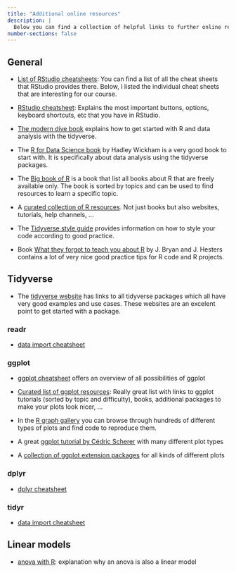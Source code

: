 ```yaml
---
title: "Additional online resources"
description: |
  Below you can find a collection of helpful links to further online resources regarding the workshop topics.
number-sections: false
---
```


## General

- [List of RStudio cheatsheets](https://www.rstudio.com/resources/cheatsheets/): You can find a list of all the cheat sheets that RStudio provides there. Below, I listed the individual cheat sheets that are interesting for our course.

- [RStudio cheatsheet](https://raw.githubusercontent.com/rstudio/cheatsheets/master/rstudio-ide.pdf): Explains the most important buttons, options, keyboard shortcuts, etc that you have in RStudio.

- [The modern dive book](https://moderndive.com/1-getting-started.html#code) explains how to get started with R and data analysis with the tidyverse.

- The [R for Data Science book](https://r4ds.had.co.nz/index.html) by Hadley Wickham is a very good book to start with. It is specifically about data analysis using the tidyverse packages.

- The [Big book of R](https://www.bigbookofr.com/) is a book that list all books about R that are freely available only. The book is sorted by topics and can be used to find resources to learn a specific topic.

- A [curated collection of R resources](https://github.com/iamericfletcher/awesome-r-learning-resources). Not just books but also websites, tutorials, help channels, ...

- The [Tidyverse style guide](https://style.tidyverse.org/) provides information on how to style your code according to good practice.

- Book [What they forgot to teach you about R](https://rstats.wtf/) by J. Bryan and J. Hesters contains a lot of very nice good practice tips for R code and R projects.

## Tidyverse

- The [tidyverse website](https://tidyverse.org/) has links to all tidyverse packages which all have very good examples and use cases. These websites are an excelent point to get started with a package.

### readr

- [data import cheatsheet](https://raw.githubusercontent.com/rstudio/cheatsheets/master/data-import.pdf)

### ggplot

- [ggplot cheatsheet](https://raw.githubusercontent.com/rstudio/cheatsheets/master/data-visualization-2.1.pdf) offers an overview of all possibilities of ggplot

- [Curated list of ggplot resources](https://github.com/erikgahner/awesome-ggplot2):
Really great list with links to ggplot tutorials (sorted by topic and difficulty), books, additional packages to make your plots look nicer, ...

- In the [R graph gallery](https://www.r-graph-gallery.com/) you can browse through hundreds of different types of plots and find code to reproduce them.

- A great [ggplot tutorial by Cédric Scherer](https://www.cedricscherer.com/2019/08/05/a-ggplot2-tutorial-for-beautiful-plotting-in-r/) with many different plot types

- A [collection of ggplot extension packages](https://strengejacke.github.io/sjPlot/index.html) for all kinds of different
plots

 
### dplyr

- [dplyr cheatsheet](https://raw.githubusercontent.com/rstudio/cheatsheets/master/data-transformation.pdf)

### tidyr

- [data import cheatsheet](https://raw.githubusercontent.com/rstudio/cheatsheets/master/data-import.pdf)

## Linear models

- [anova with R](https://stats.libretexts.org/Bookshelves/Applied_Statistics/Book%3A_Learning_Statistics_with_R_-_A_tutorial_for_Psychology_Students_and_other_Beginners_(Navarro)/16%3A_Factorial_ANOVA/16.06%3A_ANOVA_As_a_Linear_Model): explanation why an anova is also a linear model




